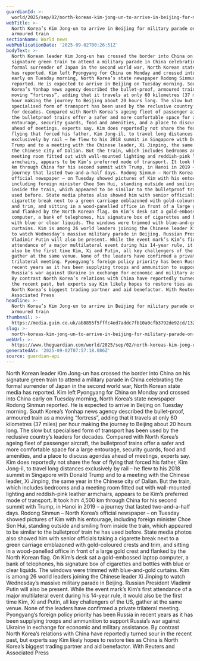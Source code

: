 ```yaml
---
guardianId: >-
  world/2025/sep/02/north-koreas-kim-jong-un-to-arrive-in-beijing-for-military-parade-on-special-armoured-train
webTitle: >-
  North Korea’s Kim Jong-un to arrive in Beijing for military parade on special
  armoured train
sectionName: World news
webPublicationDate: '2025-09-02T00:26:51Z'
bodyText: >-
  North Korean leader Kim Jong-un has crossed the border into China on his
  signature green train to attend a military parade in China celebrating the
  formal surrender of Japan in the second world war, North Korean state media
  has reported. Kim left Pyongyang for China on Monday and crossed into China
  early on Tuesday morning, North Korea’s state newspaper Rodong Sinmun
  reported. He is expected to arrive in Beijing on Tuesday morning. South
  Korea’s Yonhap news agency described the bullet-proof, armoured train as a
  moving “fortress”, adding that it travels at only 60 kilometres (37 miles) per
  hour making the journey to Beijing about 20 hours long. The slow but
  specialised form of transport has been used by the reclusive country’s leaders
  for decades. Compared with North Korea’s ageing fleet of passenger aircraft,
  the bulletproof trains offer a safer and more comfortable space for a large
  entourage, security guards, food and amenities, and a place to discuss agendas
  ahead of meetings, experts say. Kim does reportedly not share the fear of
  flying that forced his father, Kim Jong-il, to travel long distances
  exclusively by rail – he flew to his 2018 summit in Singapore with Donald
  Trump and to a meeting with the Chinese leader, Xi Jinping, the same year in
  the Chinese city of Dalian. But the train, which includes bedrooms and a
  meeting room fitted out with wall-mounted lighting and reddish-pink leather
  armchairs, appears to be Kim’s preferred mode of transport. It took him 4,500
  km through China for his second summit with Trump, in Hanoi in 2019 – a
  journey that lasted two-and-a-half days. Rodong Sinmun – North Korea’s
  official newspaper – on Tuesday showed pictures of Kim with his entourage,
  including foreign minister Choe Son Hui, standing outside and smiling from
  inside the train, which appeared to be similar to the bulletproof train he has
  used before. State media photos also showed him with senior officials taking a
  cigarette break next to a green carriage emblazoned with gold-coloured crests
  and trim, and sitting in a wood-panelled office in front of a large gold crest
  and flanked by the North Korean flag. On Kim’s desk sat a gold-embossed laptop
  computer, a bank of telephones, his signature box of cigarettes and bottles
  with blue or clear liquids. The windows were trimmed with blue-and-gold
  curtains. Kim is among 26 world leaders joining the Chinese leader Xi Jinping
  to watch Wednesday’s massive military parade in Beijing. Russian President
  Vladimir Putin will also be present. While the event mark’s Kim’s first
  attendance of a major multilateral event during his 14-year rule, it would
  also be the first time Kim, Xi and Putin, all key challengers of the US,
  gather at the same venue. None of the leaders have confirmed a private
  trilateral meeting. Pyongyang’s foreign policy priority has been Russia in
  recent years as it has been supplying troops and ammunition to support
  Russia’s war against Ukraine in exchange for economic and military assistance.
  By contrast North Korea’s relations with China have reportedly turned sour in
  the recent past, but experts say Kim likely hopes to restore ties as China is
  North Korea’s biggest trading partner and aid benefactor. With Reuters and
  Associated Press
headline: >-
  North Korea’s Kim Jong-un to arrive in Beijing for military parade on special
  armoured train
thumbnail: >-
  https://media.guim.co.uk/ab8855f5fffc4ed7addc7fb10a0cfb3792de92cd/132_0_1669_1335/500.jpg
slug: >-
  north-koreas-kim-jong-un-to-arrive-in-beijing-for-military-parade-on-special-armoured-train
webUrl: >-
  https://www.theguardian.com/world/2025/sep/02/north-koreas-kim-jong-un-to-arrive-in-beijing-for-military-parade-on-special-armoured-train
generatedAt: '2025-09-02T07:57:18.086Z'
source: guardian-api
---
```

North Korean leader Kim Jong-un has crossed the border into China on his signature green train to attend a military parade in China celebrating the formal surrender of Japan in the second world war, North Korean state media has reported. Kim left Pyongyang for China on Monday and crossed into China early on Tuesday morning, North Korea’s state newspaper Rodong Sinmun reported. He is expected to arrive in Beijing on Tuesday morning. South Korea’s Yonhap news agency described the bullet-proof, armoured train as a moving “fortress”, adding that it travels at only 60 kilometres (37 miles) per hour making the journey to Beijing about 20 hours long. The slow but specialised form of transport has been used by the reclusive country’s leaders for decades. Compared with North Korea’s ageing fleet of passenger aircraft, the bulletproof trains offer a safer and more comfortable space for a large entourage, security guards, food and amenities, and a place to discuss agendas ahead of meetings, experts say. Kim does reportedly not share the fear of flying that forced his father, Kim Jong-il, to travel long distances exclusively by rail – he flew to his 2018 summit in Singapore with Donald Trump and to a meeting with the Chinese leader, Xi Jinping, the same year in the Chinese city of Dalian. But the train, which includes bedrooms and a meeting room fitted out with wall-mounted lighting and reddish-pink leather armchairs, appears to be Kim’s preferred mode of transport. It took him 4,500 km through China for his second summit with Trump, in Hanoi in 2019 – a journey that lasted two-and-a-half days. Rodong Sinmun – North Korea’s official newspaper – on Tuesday showed pictures of Kim with his entourage, including foreign minister Choe Son Hui, standing outside and smiling from inside the train, which appeared to be similar to the bulletproof train he has used before. State media photos also showed him with senior officials taking a cigarette break next to a green carriage emblazoned with gold-coloured crests and trim, and sitting in a wood-panelled office in front of a large gold crest and flanked by the North Korean flag. On Kim’s desk sat a gold-embossed laptop computer, a bank of telephones, his signature box of cigarettes and bottles with blue or clear liquids. The windows were trimmed with blue-and-gold curtains. Kim is among 26 world leaders joining the Chinese leader Xi Jinping to watch Wednesday’s massive military parade in Beijing. Russian President Vladimir Putin will also be present. While the event mark’s Kim’s first attendance of a major multilateral event during his 14-year rule, it would also be the first time Kim, Xi and Putin, all key challengers of the US, gather at the same venue. None of the leaders have confirmed a private trilateral meeting. Pyongyang’s foreign policy priority has been Russia in recent years as it has been supplying troops and ammunition to support Russia’s war against Ukraine in exchange for economic and military assistance. By contrast North Korea’s relations with China have reportedly turned sour in the recent past, but experts say Kim likely hopes to restore ties as China is North Korea’s biggest trading partner and aid benefactor. With Reuters and Associated Press
